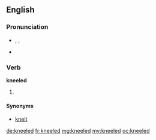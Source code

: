 ==English==

===Pronunciation===
* {{enPR|nēld}}, {{IPA|/niːld/}}, {{X-SAMPA|/ni:ld/}}
* {{rhymes|iːld}}

===Verb===
'''kneeled'''

# {{past of|kneel}}

====Synonyms====
* [[knelt]]

[[de:kneeled]]
[[fr:kneeled]]
[[mg:kneeled]]
[[my:kneeled]]
[[oc:kneeled]]